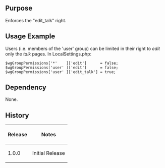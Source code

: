 {{Extension
|name        = EditTalkRight
|status      = stable
|author      = [[user:jldupont|Jean-Lou Dupont]]
|image       =
|version     = 1.0.0
|update      =
|mediawiki   = 1.11, 1.12
|download    = [http://mediawiki.googlecode.com/svn/tags/EditTalkRight/ SVN]
|readme      =
|changelog   = See SVN ($Id$)
|description = Enforces the "edit_talk" right
|parameters  =
|rights      =
|example     =
}}
== Purpose ==
Enforces the "edit_talk" right.

== Usage Example ==
Users (i.e. members of the 'user' group) can be limited in their right to ''edit'' only the ''talk'' pages.
In LocalSettings.php:
 $wgGroupPermissions['*'    ]['edit']      = false;
 $wgGroupPermissions['user' ]['edit']      = false;
 $wgGroupPermissions['user' ]['edit_talk'] = true;
 
== Dependency ==
None.

{{Pear|EditTalkRight}}

== History ==
{|class='datatable'
! Release !! Notes
|-
| 1.0.0 || Initial Release
|}
